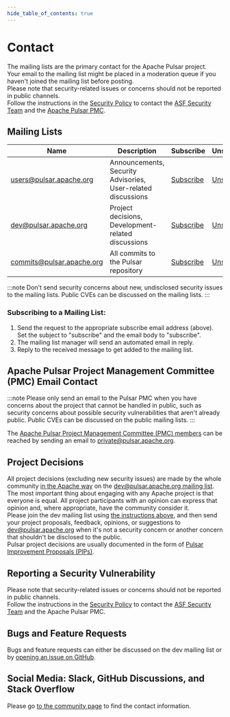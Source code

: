 ```yaml
---
hide_table_of_contents: true
---
```


# Contact

The mailing lists are the primary contact for the Apache Pulsar project.<br/>
Your email to the mailing list might be placed in a moderation queue if you haven't joined the mailing list before posting.<br/>
Please note that security-related issues or concerns should not be reported in public channels.<br/>
Follow the instructions in the <a href="/security#security-policy">Security Policy</a> to contact the <a href="https://www.apache.org/security/">ASF Security Team</a> and the <a href="mailto:private@pulsar.apache.org">Apache Pulsar PMC</a>.<br/>

## Mailing Lists

| Name                      | Description                                                   | Subscribe                                                                                | Unsubscribe                                                                                      | Post                                   | Archive                                                                 |
|---------------------------|---------------------------------------------------------------|------------------------------------------------------------------------------------------|--------------------------------------------------------------------------------------------------|----------------------------------------|-------------------------------------------------------------------------|
| users@pulsar.apache.org   | Announcements, Security Advisories, User-related discussions  | [Subscribe](mailto:users-subscribe@pulsar.apache.org?subject=subscribe&body=subscribe)   | [Unsubscribe](mailto:users-unsubscribe@pulsar.apache.org?subject=unsubscribe&body=unsubscribe)   | [Post](mailto:users@pulsar.apache.org) | [Archive](https://lists.apache.org/list.html?users@pulsar.apache.org)   |
| dev@pulsar.apache.org     | Project decisions, Development-related discussions            | [Subscribe](mailto:dev-subscribe@pulsar.apache.org?subject=subscribe&body=subscribe)     | [Unsubscribe](mailto:dev-unsubscribe@pulsar.apache.org?subject=unsubscribe&body=unsubscribe)     | [Post](mailto:dev@pulsar.apache.org)   | [Archive](https://lists.apache.org/list.html?dev@pulsar.apache.org)     |
| commits@pulsar.apache.org | All commits to the Pulsar repository                          | [Subscribe](mailto:commits-subscribe@pulsar.apache.org?subject=subscribe&body=subscribe) | [Unsubscribe](mailto:commits-unsubscribe@pulsar.apache.org?subject=unsubscribe&body=unsubscribe) | Read-only list                         | [Archive](https://lists.apache.org/list.html?commits@pulsar.apache.org) |

:::note
Don't send security concerns about new, undisclosed security issues to the mailing lists. Public CVEs can be discussed on the mailing lists.
:::

### Subscribing to a Mailing List:

1. Send the request to the appropriate subscribe email address (above). Set the subject to "subscribe" and the email body to "subscribe".
2. The mailing list manager will send an automated email in reply.
3. Reply to the received message to get added to the mailing list.

## Apache Pulsar Project Management Committee (PMC) Email Contact

:::note
Please only send an email to the Pulsar PMC when you have concerns about the project that cannot be handled in public, such as security concerns about possible security vulnerabilities that aren't already public. Public CVEs can be discussed on the public mailing lists.
:::

The [Apache Pulsar Project Management Committee (PMC) members](https://pulsar.apache.org/community/#section-community) can be reached by sending an email to <a href="mailto:private@pulsar.apache.org">private@pulsar.apache.org</a>. 

## Project Decisions

All project decisions (excluding new security issues) are made by the whole community [in the Apache way](https://community.apache.org/committers/decisionMaking.html) on the [dev@pulsar.apache.org mailing list](https://lists.apache.org/list.html?dev@pulsar.apache.org).<br/>
The most important thing about engaging with any Apache project is that everyone is equal. All project participants with an opinion can express that opinion and, where appropriate, have the community consider it.<br/>
Please join the dev mailing list using <a href="#mailing-lists">the instructions above</a>, and then send your project proposals, feedback, opinions, or suggestions to dev@pulsar.apache.org when it's not a security concern or another concern that shouldn't be disclosed to the public.<br/>
Pulsar project decisions are usually documented in the form of [Pulsar Improvement Proposals (PIPs)](https://github.com/apache/pulsar/tree/master/pip#pulsar-improvement-proposal-pip).

## Reporting a Security Vulnerability

Please note that security-related issues or concerns should not be reported in public channels.<br/>
Follow the instructions in the <a href="/security#security-policy">Security Policy</a> to contact the <a href="https://www.apache.org/security/">ASF Security Team</a> and the Apache Pulsar PMC.<br/>

## Bugs and Feature Requests

Bugs and feature requests can either be discussed on the dev mailing list or by [opening an issue on GitHub](https://github.com/apache/pulsar/issues/new/choose).

## Social Media: Slack, GitHub Discussions, and Stack Overflow

Please go [to the community page](/community/#section-discussions) to find the contact information.